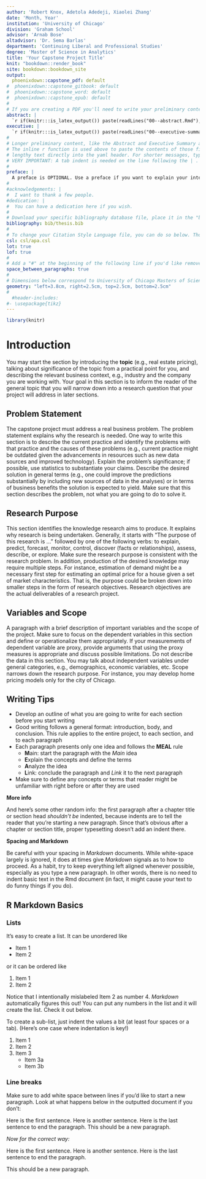 ```yaml
---
author: 'Robert Knox, Adetola Adedeji, Xiaolei Zhang'
date: 'Month, Year'
institution: 'University of Chicago'
division: 'Graham School'
advisor: 'Arnab Bose'
altadvisor: 'Dr. Sema Barlas'
department: 'Continuing Liberal and Professional Studies'
degree: 'Master of Science in Analytics'
title: 'Your Capstone Project Title'
knit: "bookdown::render_book"
site: bookdown::bookdown_site
output: 
  phoenixdown::capstone_pdf: default
#  phoenixdown::capstone_gitbook: default
#  phoenixdown::capstone_word: default
#  phoenixdown::capstone_epub: default
#
# If you are creating a PDF you'll need to write your preliminary content as well as define some other parameters below.
abstract: | 
  `r if(knitr:::is_latex_output()) paste(readLines("00--abstract.Rmd"), collapse = '\n  ')` 
executive: |  
  `r if(knitr:::is_latex_output()) paste(readLines("00--executive-summary.Rmd"), collapse = '\n  ')` 
#
# Longer preliminary content, like the Abstract and Executive Summary above, is best organized in seperate files.
# The inline r function is used above to paste the contents of those files, instead of requiring you one to type 
# lengthy text directly into the yaml header. For shorter messages, typing directly into the YAML is easier. See below.
# VERY IMPORTANT: A tab indent is needed on the line following the | .
#
preface: |
  A preface is OPTIONAL. Use a preface if you want to explain your interest in the report topic and include anything about your experience that readers should keep in mind. If you would rather not include a preface, comment it out or delete it from the YAML header of the index.Rmd file.
#
#acknowledgements: |
#  I want to thank a few people.
#dedication: |
#  You can have a dedication here if you wish.
#
# Download your specific bibliography database file, place it in the "bib" folder, and refer to it in the line below
bibliography: bib/thesis.bib
#
# To change your Citation Style Language file, you can do so below. Though the default is apa style.
csl: csl/apa.csl
lot: true
lof: true
#
# Add a "#" at the beginning of the following line if you'd like remove space between parapgraphs.
space_between_paragraphs: true
#
# Dimensions below correspond to University of Chicago Masters of Science in Analytics requirements.
geometry: "left=3.8cm, right=2.5cm, top=2.5cm, bottom=2.5cm"
#
  #header-includes:
#- \usepackage{tikz}
---
```




<!--
Above is the YAML (YAML Ain't Markup Language) header that includes a lot of metadata used to produce the document.  Be careful with spacing in this header!

If you'd prefer to not include a Preface for example, simply delete lines 32-33 above or add a "#"" before them to comment out.  If you have other LaTeX packages you would like to include, delete the # before header-includes and list the packages after hyphens on new lines.

If you'd like to include a comment that won't be produced in your resulting file enclose it in a block like this:
-->

<!--

If you receive a duplicate label error after knitting, delete the extra .Rmd file and then knit again.
-->

<!-- You'll need to include the order that you'd like Rmd files to appear in the _bookdown.yml file for PDF files and also delete the # before rmd_files: there. Do not include 00(two-hyphens)prelim.Rmd,  00(two-hyphens)abstract.Rmd and 00(two-hyphens)executive summary.Rmdsince they are handled in the YAML above differently for the PDF version.
-->

<!-- The {.unnumbered} option here means that the introduction will be "Chapter 0." You can also use {-} for no numbers on chapters, which is the standard for each section.
-->

```r
library(knitr)
```

# Introduction {.unnumbered}

You may start the section by introducing the **topic** (e.g., real estate pricing), talking about significance of the topic from a practical point for you, and describing the relevant business context, e.g., industry and the company you are working with. Your goal in this section is to inform the reader of the general topic that you will narrow down into a research question that your project will address in later sections.  
        
## Problem Statement {.unnumbered}

The capstone project must address a real business problem. The problem statement explains why the research is needed. One way to write this section is to describe the current practice and identify the problems with that practice and the causes of these problems (e.g., current practice might be outdated given the advancements in resources such as new data sources and improved technology). Explain the problem’s significance; if possible, use statistics to substantiate your claims. Describe the desired solution in general terms (e.g., one could improve the predictions substantially by including new sources of data in the analyses) or in terms of business benefits the solution is expected to yield. Make sure that this section describes the problem, not what you are going to do to solve it.

## Research Purpose {.unnumbered}

This section identifies the knowledge research aims to produce. It explains why research is being undertaken. Generally, it starts with “The purpose of this research is …” followed by one of the following verbs: to explain, predict, forecast, monitor, control, discover (facts or relationships), assess, describe, or explore. Make sure the research purpose is consistent with the research problem. In addition, production of the desired knowledge may require multiple steps. For instance, estimation of demand might be a necessary first step for estimating an optimal price for a house given a set of market characteristics. That is, the purpose could be broken down into smaller steps in the form of research objectives. Research objectives are the actual deliverables of a research project.

## Variables and Scope {.unnumbered}

A paragraph with a brief description of important variables and the scope of the project. Make sure to focus on the dependent variables in this section and define or operationalize them appropriately. If your measurements of dependent variable are proxy, provide arguments that using the proxy measures is appropriate and discuss possible limitations. 
Do not describe the data in this section. You may talk about independent variables under general categories, e.g., demographics, economic variables, etc.
Scope narrows down the research purpose. For instance, you may develop home pricing models only for the city of Chicago.

## Writing Tips {.unnumbered}

* Develop an outline of what you are going to write for each section before you start writing
* Good writing follows a general format: introduction, body, and conclusion. This rule applies to the entire project, to each section, and to each paragraph
* Each paragraph presents only one idea and follows the **MEAL** rule
    + **M**ain: start the paragraph with the _Main_ idea
    + **E**xplain the concepts and define the terms
    + **A**nalyze the idea
    + **L**ink: conclude the paragraph and _Link_ it to the next paragraph 
* Make sure to define any concepts or terms that reader might be unfamiliar with right before or after they are used

**More info**

And here's some other random info: the first paragraph after a chapter title or section head _shouldn't be_ indented, because indents are to tell the reader that you're starting a new paragraph. Since that's obvious after a chapter or section title, proper typesetting doesn't add an indent there. 

**Spacing and Markdown**

Be careful with your spacing in _Markdown_ documents.  While white-space largely is ignored, it does at times give _Markdown_ signals as to how to proceed.  As a habit, try to keep everything left aligned whenever possible, especially as you type a new paragraph.  In other words, there is no need to indent basic text in the Rmd document (in fact, it might cause your text to do funny things if you do).



## R Markdown Basics {#rmd-basics .unnumbered}

### Lists {.unnumbered}

It's easy to create a list.  It can be unordered like

* Item 1
* Item 2

or it can be ordered like

1. Item 1
4. Item 2

Notice that I intentionally mislabeled Item 2 as number 4.  _Markdown_ automatically figures this out!  You can put any numbers in the list and it will create the list.  Check it out below.

To create a sub-list, just indent the values a bit (at least four spaces or a tab).  (Here's one case where indentation is key!)

1. Item 1
1. Item 2
1. Item 3
    - Item 3a
    - Item 3b

### Line breaks {.unnumbered}

Make sure to add white space between lines if you'd like to start a new paragraph.  Look at what happens below in the outputted document if you don't:

Here is the first sentence.  Here is another sentence.  Here is the last sentence to end the paragraph.
This should be a new paragraph.

*Now for the correct way:* 

Here is the first sentence.  Here is another sentence.  Here is the last sentence to end the paragraph.

This should be a new paragraph.



